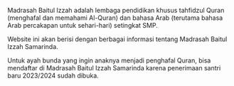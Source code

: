 Madrasah Baitul Izzah adalah lembaga pendidikan khusus tahfidzul Quran (menghafal dan memahami Al-Quran) dan bahasa Arab (terutama bahasa Arab percakapan untuk sehari-hari) setingkat SMP.

Website ini akan berisi dengan berbagai informasi tentang Madrasah Baitul Izzah Samarinda.

Untuk ayah bunda yang ingin anaknya menjadi penghafal Quran, bisa mendaftar di Madrasah Baitul Izzah Samarinda karena penerimaan santri baru 2023/2024 sudah dibuka.
